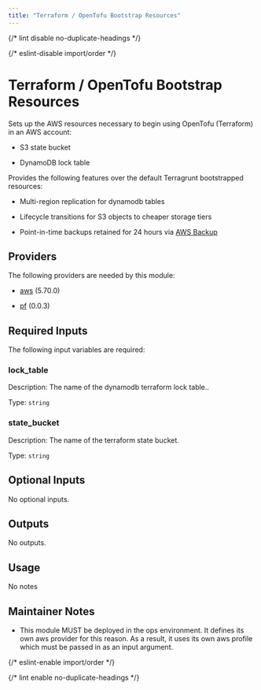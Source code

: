 ```yaml
---
title: "Terraform / OpenTofu Bootstrap Resources"
---
```



{/* lint disable no-duplicate-headings */}

{/* eslint-disable import/order */}

<ModuleHeader
  name="tf_bootstrap_resources"
  sourceHref="https://github.com/Panfactum/stack/tree/__PANFACTUM_VERSION_EDGE__/packages/infrastructure/tf_bootstrap_resources"
  status="stable"
  type="direct"
/>

# Terraform / OpenTofu Bootstrap Resources

Sets up the AWS resources necessary to begin using OpenTofu (Terraform) in an AWS account:

- S3 state bucket

- DynamoDB lock table

Provides the following features over the default Terragrunt bootstrapped resources:

- Multi-region replication for dynamodb tables

- Lifecycle transitions for S3 objects to cheaper storage tiers

- Point-in-time backups retained for 24 hours via [AWS Backup](https://aws.amazon.com/backup/)

## Providers

The following providers are needed by this module:

- [aws](https://registry.terraform.io/providers/hashicorp/aws/5.70.0/docs) (5.70.0)

- [pf](https://registry.terraform.io/providers/panfactum/pf/0.0.3/docs) (0.0.3)

## Required Inputs

The following input variables are required:

### lock_table

Description: The name of the dynamodb terraform lock table..

Type: `string`

### state_bucket

Description: The name of the terraform state bucket.

Type: `string`

## Optional Inputs

No optional inputs.

## Outputs

No outputs.

## Usage

No notes

## Maintainer Notes

- This module MUST be deployed in the ops environment. It defines its own aws provider for this reason.
  As a result, it uses its own aws profile which must be passed in as an input argument.

{/* eslint-enable import/order */}

{/* lint enable no-duplicate-headings */}
